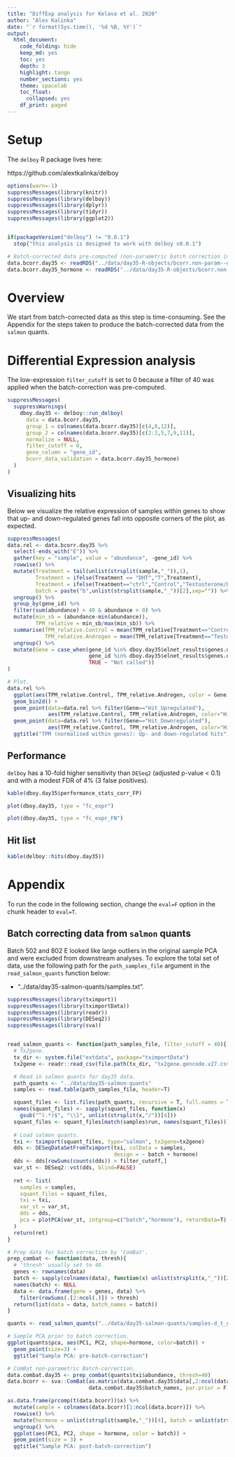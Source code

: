```yaml
---
title: "DiffExp analysis for Kelava et al. 2020"
author: "Alex Kalinka"
date: "`r format(Sys.time(), '%d %B, %Y')`"
output:
  html_document:
    code_folding: hide
    keep_md: yes
    toc: yes
    depth: 3
    highlight: tango
    number_sections: yes
    theme: spacelab
    toc_float:
      collapsed: yes
    df_print: paged
---
```


# Setup

The `delboy` R package lives here:

https://github.com/alextkalinka/delboy

```r
options(warn=-1)
suppressMessages(library(knitr))
suppressMessages(library(delboy))
suppressMessages(library(dplyr))
suppressMessages(library(tidyr))
suppressMessages(library(ggplot2))


if(packageVersion("delboy") != "0.0.1")
  stop("this analysis is designed to work with delboy v0.0.1")

# Batch-corrected data pre-computed (non-parametric batch correction in sva::ComBat is very slow).
data.bcorr.day35 <- readRDS("../data/day35-R-objects/bcorr.non-param--day35.rds")
data.bcorr.day35_hormone <- readRDS("../data/day35-R-objects/bcorr.non-param--day35-hormone.rds")

```

# Overview

We start from batch-corrected data as this step is time-consuming. See the Appendix for the steps taken to produce the batch-corrected data from the `salmon` quants.

# Differential Expression analysis

The low-expression `filter_cutoff` is set to 0 because a filter of 40 was applied when the batch-correction was pre-computed.

```r
suppressMessages(
  suppressWarnings(
    dboy.day35 <- delboy::run_delboy(
      data = data.bcorr.day35,
      group_1 = colnames(data.bcorr.day35)[c(4,8,12)],
      group_2 = colnames(data.bcorr.day35)[c(2:3,5,7,9,11)],
      normalize = NULL,
      filter_cutoff = 0,
      gene_column = "gene_id",
      bcorr_data_validation = data.bcorr.day35_hormone)
  )
)

```

## Visualizing hits

Below we visualize the relative expression of samples within genes to show that up- and down-regulated genes fall into opposite corners of the plot, as expected.

```r
suppressMessages(
data.rel <- data.bcorr.day35 %>%
  select(-ends_with("E")) %>%
  gather(key = "sample", value = "abundance", -gene_id) %>%
  rowwise() %>%
  mutate(Treatment = tail(unlist(strsplit(sample,"_")),1),
         Treatment = ifelse(Treatment == "DHT","T",Treatment),
         Treatment = ifelse(Treatment=="ctrl","Control","Testosterone/DHT"),
         batch = paste("b",unlist(strsplit(sample,"_"))[2],sep="")) %>%
  ungroup() %>%
  group_by(gene_id) %>%
  filter(sum(abundance) > 40 & abundance > 0) %>%
  mutate(min_sb = (abundance-min(abundance)),
         TPM_relative = min_sb/max(min_sb)) %>%
  summarise(TPM_relative.Control = mean(TPM_relative[Treatment=="Control"]),
            TPM_relative.Androgen = mean(TPM_relative[Treatment=="Testosterone/DHT"])) %>%
  ungroup() %>%
  mutate(Gene = case_when(gene_id %in% dboy.day35$elnet_results$genes.up ~ "Hit_Upregulated",
                          gene_id %in% dboy.day35$elnet_results$genes.down ~ "Hit_Downregulated",
                          TRUE ~ "Not called"))
)

# Plot.
data.rel %>%
  ggplot(aes(TPM_relative.Control, TPM_relative.Androgen, color = Gene)) +
  geom_bin2d() +
  geom_point(data=data.rel %>% filter(Gene=="Hit_Upregulated"),
             aes(TPM_relative.Control, TPM_relative.Androgen, color="Hit_Upregulated")) +
  geom_point(data=data.rel %>% filter(Gene=="Hit_Downregulated"),
             aes(TPM_relative.Control, TPM_relative.Androgen, color="Hit_Downregulated")) +
  ggtitle("TPM (normalised within genes): Up- and down-regulated hits")

```

## Performance

`delboy` has a 10-fold higher sensitivity than `DESeq2` (adjusted p-value < 0.1) and with a modest FDR of 4% (3 false positives).

```r
kable(dboy.day35$performance_stats_corr_FP)

plot(dboy.day35, type = "fc_expr")

plot(dboy.day35, type = "fc_expr_FN")

```

## Hit list

```r
kable(delboy::hits(dboy.day35))

```

# Appendix

To run the code in the following section, change the `eval=F` option in the chunk header to `eval=T`.

## Batch correcting data from `salmon` quants

Batch 502 and 802 E looked like large outliers in the original sample PCA and were excluded from downstream analyses. To explore the total set of data, use the following path for the `path_samples_file` argument in the `read_salmon_quants` function below:

* "../data/day35-salmon-quants/samples.txt".

```r
suppressMessages(library(tximport))
suppressMessages(library(tximportData))
suppressMessages(library(readr))
suppressMessages(library(DESeq2))
suppressMessages(library(sva))


read_salmon_quants <- function(path_samples_file, filter_cutoff = 40){
  # Tx2gene.
  tx_dir <- system.file("extdata", package="tximportData")
  tx2gene <- readr::read_csv(file.path(tx_dir, "tx2gene.gencode.v27.csv"))

  # Read in salmon quants for day35 data.
  path_quants <- "../data/day35-salmon-quants"
  samples <- read.table(path_samples_file, header=T)

  squant_files <- list.files(path_quants, recursive = T, full.names = T, pattern = "quant.sf")
  names(squant_files) <- sapply(squant_files, function(x) 
    gsub("^(.*)$", "\\1", unlist(strsplit(x,"/"))[4]))
  squant_files <- squant_files[match(samples$run, names(squant_files))]
  
  # Load salmon quants.
  txi <- tximport(squant_files, type="salmon", tx2gene=tx2gene)
  dds <- DESeqDataSetFromTximport(txi, colData = samples, 
                                  design = ~ batch + hormone)
  dds <- dds[rowSums(counts(dds)) > filter_cutoff,]
  var_st <- DESeq2::vst(dds, blind=FALSE)
  
  ret <- list(
    samples = samples,
    squant_files = squant_files,
    txi = txi,
    var_st = var_st,
    dds = dds,
    pca = plotPCA(var_st, intgroup=c("batch","hormone"), returnData=T)
  )
  return(ret)
}

# Prep data for batch correction by 'ComBat'.
prep_combat <- function(data, thresh){
  # 'thresh' usually set to 40.
  genes <- rownames(data)
  batch <- sapply(colnames(data), function(x) unlist(strsplit(x,"_"))[2])
  names(batch) <- NULL
  data <- data.frame(gene = genes, data) %>%
    filter(rowSums(.[2:ncol(.)]) > thresh)
  return(list(data = data, batch_names = batch))
}

quants <- read_salmon_quants("../data/day35-salmon-quants/samples-d_t_grouped.txt")

# Sample PCA prior to batch correction.
ggplot(quants$pca, aes(PC1, PC2, shape=hormone, color=batch)) + 
  geom_point(size=3) +
  ggtitle("Sample PCA: pre-batch-correction")

# ComBat non-parametric Batch-correction.
data.combat.day35 <- prep_combat(quants$txi$abundance, thresh=40)
data.bcorr <- sva::ComBat(as.matrix(data.combat.day35$data[,2:ncol(data.combat.day35$data)]),
                          data.combat.day35$batch_names, par.prior = F)

as.data.frame(prcomp(t(data.bcorr))$x) %>%
  mutate(sample = colnames(data.bcorr)[1:ncol(data.bcorr)]) %>%
  rowwise() %>%
  mutate(hormone = unlist(strsplit(sample,"_"))[4], batch = unlist(strsplit(sample,"_"))[2]) %>%
  ungroup() %>%
  ggplot(aes(PC1, PC2, shape = hormone, color = batch)) +
  geom_point(size = 3) +
  ggtitle("Sample PCA: post-batch-correction")

```



